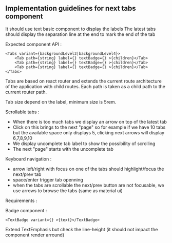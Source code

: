 
<Meta title="Next Version Implementation Guides/Components/Navigation/Tabs" />


## Implementation guidelines for next tabs component 

It should use text basic  component to display the labels 
The latest tabs should display the separation line at the end to mark the end of the tab

Expected component API : 

```
<Tabs variant={backgroundLevel3|backgroundLevel4}>
    <Tab path={string} label={} textBadge={} >{children}</Tab>
    <Tab path={string} label={} textBadge={} >{children}</Tab>
    <Tab path={string} label={} textBadge={} >{children}</Tab>
</Tabs>
```

Tabs are based on react router and extends the current route architecture of the application with child routes.
Each path is taken as a child path to the current router path.

Tab size depend on the label, minimum size is 5rem.

Scrollable tabs :
 - When there is too much tabs we display an arrow on top of the latest tab 
 - Click on this brings to the next "page" so for example if we have 10 tabs
   but the available space only displays 5, clicking next arrows will display 6,7,8,9,10
 - We display uncomplete tab label to show the possibility of scrolling
 - The next "page" starts with the uncomplete tab

Keyboard navigation : 
 - arrow left/right with focus on one of the tabs should highlight/focus the next/prev tab
 - space/enter trigger tab openning
 - when the tabs are scrollable the next/prev button are not focusable, we use arrows to browse the tabs (same as material ui)

Requirements  : 

Badge component :

```
<TextBadge variant={} >{text}</TextBadge>
```

Extend TextEmphasis but check the line-height (it should not impact the component render arround)
